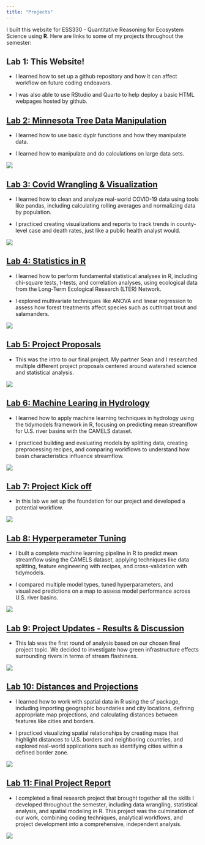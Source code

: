 ```yaml
---
title: "Projects"
---
```


I built this website for ESS330 - Quantitative Reasoning for Ecosystem Science using **R**. Here are links to some of my projects throughout the semester:

## Lab 1: This Website!

-   I learned how to set up a github repository and how it can affect workflow on future coding endeavors.

-   I was also able to use RStudio and Quarto to help deploy a basic HTML webpages hosted by github.

## [Lab 2: Minnesota Tree Data Manipulation](lab2_mn_trees/lab2_mn_trees.qmd)

-   I learned how to use basic dyplr functions and how they manipulate data.

-   I learned how to manipulate and do calculations on large data sets.

![](images/L2.PNG)

## [Lab 3: Covid Wrangling & Visualization](https://beegle701.github.io/lab3_covid/)

-   I learned how to clean and analyze real-world COVID-19 data using tools like pandas, including calculating rolling averages and normalizing data by population.

-   I practiced creating visualizations and reports to track trends in county-level case and death rates, just like a public health analyst would.

![](images/L3.PNG)

## [Lab 4: Statistics in R](https://beegle701.github.io/lab4/)

-   I learned how to perform fundamental statistical analyses in R, including chi-square tests, t-tests, and correlation analyses, using ecological data from the Long-Term Ecological Research (LTER) Network.

-   I explored multivariate techniques like ANOVA and linear regression to assess how forest treatments affect species such as cutthroat trout and salamanders.

![](images/L4.PNG)

## [Lab 5: Project Proposals](https://seanpear.github.io/ESS330-Project-Proposal/)

-   This was the intro to our final project. My partner Sean and I researched multiple different project proposals centered around watershed science and statistical analysis.

![](images/L5.PNG)

## [Lab 6: Machine Learing in Hydrology](https://beegle701.github.io/lab6/)

-   I learned how to apply machine learning techniques in hydrology using the tidymodels framework in R, focusing on predicting mean streamflow for U.S. river basins with the CAMELS dataset.

-   I practiced building and evaluating models by splitting data, creating preprocessing recipes, and comparing workflows to understand how basin characteristics influence streamflow.

![](images/L6.PNG)

## [Lab 7: Project Kick off](https://seanpear.github.io/Lab7_Final_Project/)

-   In this lab we set up the foundation for our project and developed a potential workflow.

![](images/L7.PNG)

## [Lab 8: Hyperperameter Tuning](https://beegle701.github.io/lab6/hyperparameter-tuning.html)

-   I built a complete machine learning pipeline in R to predict mean streamflow using the CAMELS dataset, applying techniques like data splitting, feature engineering with recipes, and cross-validation with tidymodels.

-   I compared multiple model types, tuned hyperparameters, and visualized predictions on a map to assess model performance across U.S. river basins.

![](images/L8.PNG)

## [Lab 9: Project Updates - Results & Discussion](https://seanpear.github.io/Lab7_Final_Project/)

-   This lab was the first round of analysis based on our chosen final project topic. We decided to investigate how green infrastructure effects surrounding rivers in terms of stream flashiness.

![](images/L9.PNG)

## [Lab 10: Distances and Projections](https://beegle701.github.io/Lab-10/)

-   I learned how to work with spatial data in R using the sf package, including importing geographic boundaries and city locations, defining appropriate map projections, and calculating distances between features like cities and borders.

-   I practiced visualizing spatial relationships by creating maps that highlight distances to U.S. borders and neighboring countries, and explored real-world applications such as identifying cities within a defined border zone.

![](images/L10.PNG)

## [Lab 11: Final Project Report](https://beegle701.github.io/Lab-11-Green-Infrastructure-In-Portland/report.html)

-   I completed a final research project that brought together all the skills I developed throughout the semester, including data wrangling, statistical analysis, and spatial modeling in R. This project was the culmination of our work, combining coding techniques, analytical workflows, and project development into a comprehensive, independent analysis.

![](images/L11.PNG)

